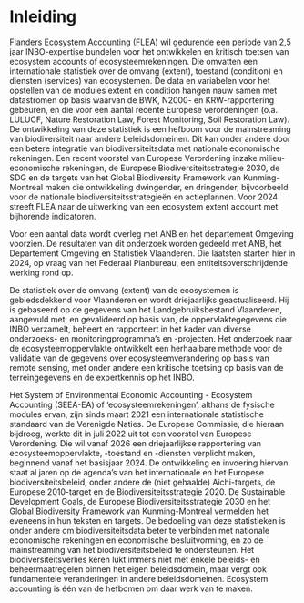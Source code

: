 <!-- hier komt de inhoudstafel bij pdf -->

\mainmatter

# Inleiding

Flanders Ecosystem Accounting (FLEA) wil gedurende een periode van 2,5 jaar INBO-expertise bundelen voor het ontwikkelen en kritisch toetsen van ecosystem accounts of ecosysteemrekeningen.
Die omvatten een internationale statistiek over de omvang (extent), toestand (condition) en diensten (services) van ecosystemen.
De data en variabelen voor het opstellen van de modules extent en condition hangen nauw samen met datastromen op basis waarvan de BWK, N2000- en KRW-rapportering gebeuren, en die voor een aantal recente Europese verordeningen (o.a. LULUCF, Nature Restoration Law, Forest Monitoring, Soil Restoration Law).
De ontwikkeling van deze statistiek is een hefboom voor de mainstreaming van biodiversiteit naar andere beleidsdomeinen.
Dit kan onder andere door een betere integratie van biodiversiteitsdata met nationale economische rekeningen.
Een recent voorstel van Europese Verordening inzake milieu-economische rekeningen, de Europese Biodiversiteitsstrategie 2030, de SDG en de targets van het Global Biodiversity Framework van Kunming-Montreal maken die ontwikkeling dwingender, en dringender, bijvoorbeeld voor de nationale biodiversiteitsstrategieën en actieplannen.
Voor 2024 streeft FLEA naar de uitwerking van een ecosystem extent account met bijhorende indicatoren.

Voor een aantal data wordt overleg met ANB en het departement Omgeving voorzien.
De resultaten van dit onderzoek worden gedeeld met ANB, het Departement Omgeving en Statistiek Vlaanderen.
Die laatsten starten hier in 2024, op vraag van het Federaal Planbureau, een entiteitsoverschrijdende werking rond op.

De statistiek over de omvang (extent) van de ecosystemen is gebiedsdekkend voor Vlaanderen en wordt driejaarlijks geactualiseerd.
Hij is gebaseerd op de gegevens van het Landgebruiksbestand Vlaanderen, aangevuld met, en gevalideerd op basis van, de oppervlaktegegevens die INBO verzamelt, beheert en rapporteert in het kader van diverse onderzoeks- en monitoringprogramma’s en -projecten.
Het onderzoek naar de ecosysteemoppervlakte ontwikkelt een herhaalbare methode voor de validatie van de gegevens over ecosysteemverandering op basis van remote sensing, met onder andere een kritische toetsing op basis van de terreingegevens en de expertkennis op het INBO.

Het System of Environmental Economic Accounting - Ecosystem Accounting (SEEA-EA) of ‘ecosysteemrekeningen’, althans de fysische modules ervan, zijn sinds maart 2021 een internationale statistische standaard van de Verenigde Naties.
De Europese Commissie, die hieraan bijdroeg, werkte dit in juli 2022 uit tot een voorstel van Europese Verordening.
Die wil vanaf 2026 een driejaarlijkse rapportering van ecosysteemoppervlakte, -toestand en -diensten verplicht maken, beginnend vanaf het basisjaar 2024.
De ontwikkeling en invoering hiervan staat al jaren op de agenda’s van het internationale en het Europese biodiversiteitsbeleid, onder andere de (niet gehaalde) Aichi-targets, de Europese 2010-target en de Biodiversiteitsstrategie 2020.
De Sustainable Development Goals, de Europese Biodiversiteitsstrategie 2030 en het Global Biodiversity Framework van Kunming-Montreal vermelden het eveneens in hun teksten en targets.
De bedoeling van deze statistieken is onder andere om biodiversiteitsdata beter te verbinden met nationale economische rekeningen en economische besluitvorming, en zo de mainstreaming van het biodiversiteitsbeleid te ondersteunen.
Het biodiversiteitsverlies keren lukt immers niet met enkele beleids- en beheermaatregelen binnen het eigen beleidsdomein, maar vergt ook fundamentele veranderingen in andere beleidsdomeinen.
Ecosystem accounting is één van de hefbomen om daar werk van te maken.

